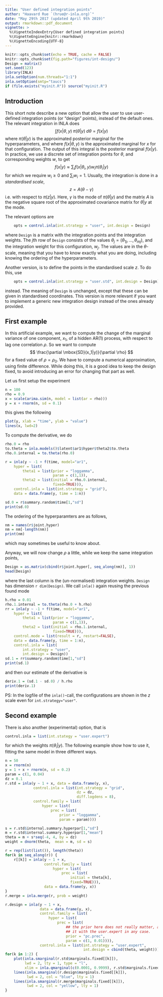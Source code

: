 ```yaml
---
title: "User defined integration points"
author: "Haavard Rue `(hrue@r-inla.org)`"
date: "May 29th 2017 (updated April 9th 2019)"
output: rmarkdown::pdf_document
vignette: >
  %\VignetteIndexEntry{User defined integration points}
  %\VignetteEngine{knitr::rmarkdown}
  %\VignetteEncoding{UTF-8} 
---
```


```r
knitr::opts_chunk$set(echo = TRUE, cache = FALSE)
knitr::opts_chunk$set(fig.path="figures/int-design/")
Design = matrix()
set.seed(123)
library(INLA)
inla.setOption(num.threads="1:1")
inla.setOption(smtp="taucs")
if (file.exists("myinit.R")) source("myinit.R")
```

## Introduction

This short note describe a new option that allow the user to use
user-defined integration points (or "design" points), instead of the
default ones. The relevant integration in INLA does
$$
	\int f(x | \theta, y) \; \pi(\theta | y)
		\;
			d\theta = f(x | y)
$$
where $\pi(\theta | y)$ is the approximated posterior marginal for the
hyperparameters, and where $f(x | \theta, y)$ is the approximated
marginal for $x$ for that configuration.
The output of this integral is the posterior marginal $f(x|y)$.
In practice, we use a discrete set of integration points for $\theta$,
and corresponding weights $w$, to  get
$$
	f(x|y) \approx \sum_i f(x|\theta_i, y) w_i \pi(\theta_i | y)
$$
for which we require $w_i \ge 0$ and $\sum_i w_i = 1$.
Usually, the integration is done in a *standardised scale*,
$$
z = A(\theta - \gamma)
$$
i.e.\ with respect to $\pi(z|y)$. Here, 
$\gamma$ is the mode of $\pi(\theta|y)$ and the matrix $A$ is
the negative square root of the approximated covariance matrix for $\theta|y$
at the mode. 

The relevant options
are
```r
	opts = control.inla(int.strategy = "user", int.design = Design)
```
where `Design` is a matrix with the integration points and the
integration weights. The $j$th row of `Design` consists of the values
$\theta_j = (\theta_{1j}, \ldots, \theta_{mj})$, and the integration
weight for this configuration, $w_j$. The values are in the
$\theta$-scale, meaning that you have to know exactly what you are
doing, including knowing the ordering of the hyperparameters.

Another version, is to define the points in the standardised scale
$z$. To do this, use
```r
	opts = control.inla(int.strategy = "user.std", int.design = Design)
```
instead. The meaning of `Design` is unchanged, except that these can
be given in standardised coordinates.
This version is more relevant if you want to
implement a generic new integration design instead of the ones
already provided.

## First example 

In this artificial example, we want to compute the change of the
marginal variance of one component, $x_1$, of a hidden AR$(1)$
process, with respect to lag one correlation $\rho$. So we want to
compute
$$
\frac{\partial \mbox{SD}(x_1|y)}{\partial \rho}
$$
for a fixed value of $\rho = \rho_0$.
We have to compute a numerical approximation, using finite difference.
While doing this, it is a good idea to keep the design fixed, to avoid
introducing an error for changing that part as well.

Let us first setup the experiment
```r
n = 100
rho = 0.9
x = scale(arima.sim(n, model = list(ar = rho)))
y = x + rnorm(n, sd = 0.1)
```
this gives the following
```r
plot(y, xlab = "time", ylab = "value")
lines(x, lwd=2)
```
To compute the derivative, we do
```r
rho.0 = rho
to.theta = inla.models()$latent$ar1$hyper$theta2$to.theta
rho.0.internal = to.theta(rho.0)

r = inla(y ~ -1 + f(time, model="ar1",
	hyper = list(
		theta1 = list(prior = "loggamma",
		              param = c(1,1)),
	    theta2 = list(initial = rho.0.internal,
		              fixed=TRUE))),
    control.inla = list(int.strategy = "grid"),
	data = data.frame(y, time = 1:n))

sd.0 = r$summary.random$time[1,"sd"]
print(sd.0)
```
The ordering of the hyperparamters are as follows,
```r
nm = names(r$joint.hyper)
nm = nm[-length(nm)]
print(nm)
```
which may sometimes be useful to know about.

Anyway, we will now change $\rho$ a little, while we keep the same
integration
points,
```r
Design = as.matrix(cbind(r$joint.hyper[, seq_along(nm)], 1))
head(Design)
```
where the last column is the (un-normalised) integration weights.
`Design` has dimension `r dim(Design)`.
We  call `inla()` again reusing the previous found mode
```r
h.rho = 0.01
rho.1.internal = to.theta(rho.0 + h.rho)
rr = inla(y ~ -1 + f(time, model="ar1",
	hyper = list(
		theta1 = list(prior = "loggamma",
		              param = c(1,1)),
	    theta2 = list(initial = rho.1.internal,
		              fixed=TRUE))),
	control.mode = list(result = r, restart=FALSE),	
    data = data.frame(y, time = 1:n),
	control.inla = list(
		int.strategy = "user",
		int.design = Design))
sd.1 = rr$summary.random$time[1,"sd"]
print(sd.1)
```
and then our estimate of the derivative is
```r
deriv.1 = (sd.1 - sd.0) / h.rho
print(deriv.1)
```

PS: In the logfile of the `inla()`-call, the configurations are shown
in the $z$ scale even for `int.strategy="user"`.


## Second example

There is also another (experimental) option, that is
```r
control.inla = list(int.stategy = "user.expert")
```
for which the weights \textbf{includes}  $\pi(\theta_i | y)$. The
following example show how to use it, fitting the same model in three
different ways. 
```r
n = 50
x = rnorm(n)
y = 1 + x + rnorm(n, sd = 0.2)
param = c(1, 0.04)
dz = 0.1
r.std = inla(y ~ 1 + x, data = data.frame(y, x),
             control.inla = list(int.strategy = "grid",
                                 dz = dz,
                                 diff.logdens = 8), 
             control.family = list(
                 hyper = list(
                     prec = list(
                         prior = "loggamma",
                         param = param))))

s = r.std$internal.summary.hyperpar[1,"sd"]
m = r.std$internal.summary.hyperpar[1,"mean"]
theta = m + s*seq(-4, 4, by = dz)
weight = dnorm(theta,  mean = m, sd = s)

r = rep(list(list()), length(theta))
for(k in seq_along(r)) {
    r[[k]] = inla(y ~ 1 + x,
                  control.family = list(
                      hyper = list(
                          prec = list(
                              initial = theta[k],
                              fixed=TRUE))),
                  data = data.frame(y, x))
}
r.merge = inla.merge(r, prob = weight)

r.design = inla(y ~ 1 + x,
                data = data.frame(y, x),
                control.family = list(
                    hyper = list(
                        prec = list(
                            ## the prior here does not really matter, as we will override
                            ## it with the user.expert in any case.
                            prior = "pc.prec",
                            param = c(1, 0.01)))), 
                control.inla = list(int.strategy = "user.expert",
                                    int.design = cbind(theta, weight)))
for(k in 1:2) {
    plot(inla.smarginal(r.std$marginals.fixed[[k]]),
         lwd = 2, lty = 1, type = "l", 
         xlim = inla.qmarginal(c(0.0001, 0.9999), r.std$marginals.fixed[[k]]))
    lines(inla.smarginal(r.design$marginals.fixed[[k]]),
          lwd = 2, col = "blue", lty = 1)
    lines(inla.smarginal(r.merge$marginals.fixed[[k]]),
          lwd = 2, col = "yellow", lty = 1)
}
```
